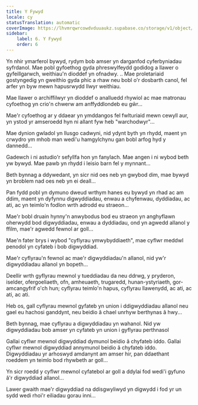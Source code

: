 ```yaml
---
title: Y Fywyd
locale: cy
statusTranslation: automatic
coverImage: https://lhvmrqwrcowdvduuaukz.supabase.co/storage/v1/object/public/strapi-uploads/small_cover-tratado-de-psicologia-revolucionaria.webp-5e15e1cec4e0ebebcde5d7fc7565d8fd.webp
sidebar:
    label: 6. Y Fywyd
    order: 6
---
```

Yn nhir ymarferol bywyd, rydym bob amser yn darganfod cyferbyniadau syfrdanol. Mae pobl gyfoethog gyda phreswylfeydd godidog a llawer o gyfeillgarwch, weithiau'n dioddef yn ofnadwy. .. Mae proletariaid gostyngedig yn gweithio gyda phic a rhaw neu bobl o'r dosbarth canol, fel arfer yn byw mewn hapusrwydd llwyr weithiau.

Mae llawer o archiffilwyr yn dioddef o analluedd rhywiol ac mae matronau cyfoethog yn crio'n chwerw am anffyddlondeb eu gŵr...

Mae'r cyfoethog ar y ddaear yn ymddangos fel fwlturiaid mewn cewyll aur, yn ystod yr amseroedd hyn ni allant fyw heb "warchodwyr"...

Mae dynion gwladol yn llusgo cadwyni, nid ydynt byth yn rhydd, maent yn crwydro ym mhob man wedi'u hamgylchynu gan bobl arfog hyd y dannedd...

Gadewch i ni astudio'r sefyllfa hon yn fanylach. Mae angen i ni wybod beth yw bywyd. Mae pawb yn rhydd i leisio barn fel y mynnant...

Beth bynnag a ddywedant, yn sicr nid oes neb yn gwybod dim, mae bywyd yn broblem nad oes neb yn ei deall...

Pan fydd pobl yn dymuno dweud wrthym hanes eu bywyd yn rhad ac am ddim, maent yn dyfynnu digwyddiadau, enwau a chyfenwau, dyddiadau, ac ati, ac yn teimlo'n fodlon wrth adrodd eu straeon...

Mae'r bobl druain hynny'n anwybodus bod eu straeon yn anghyflawn oherwydd bod digwyddiadau, enwau a dyddiadau, ond yn agwedd allanol y ffilm, mae'r agwedd fewnol ar goll...

Mae'n fater brys i wybod "cyflyrau ymwybyddiaeth", mae cyflwr meddwl penodol yn cyfateb i bob digwyddiad.

Mae'r cyflyrau'n fewnol ac mae'r digwyddiadau'n allanol, nid yw'r digwyddiadau allanol yn bopeth...

Deellir wrth gyflyrau mewnol y tueddiadau da neu ddrwg, y pryderon, iselder, ofergoeliaeth, ofn, amheuaeth, trugaredd, hunan-ystyriaeth, gor-amcangyfrif o'ch hun; cyflyrau teimlo'n hapus, cyflyrau llawenydd, ac ati, ac ati, ac ati.

Heb os, gall cyflyrau mewnol gyfateb yn union i ddigwyddiadau allanol neu gael eu hachosi ganddynt, neu beidio â chael unrhyw berthynas â hwy...

Beth bynnag, mae cyflyrau a digwyddiadau yn wahanol. Nid yw digwyddiadau bob amser yn cyfateb yn union i gyflyrau perthnasol

Gallai cyflwr mewnol digwyddiad dymunol beidio â chyfateb iddo. Gallai cyflwr mewnol digwyddiad annymunol beidio â chyfateb iddo. Digwyddiadau yr arhoswyd amdanynt am amser hir, pan ddaethant roeddem yn teimlo bod rhywbeth ar goll...

Yn sicr roedd y cyflwr mewnol cyfatebol ar goll a ddylai fod wedi'i gyfuno â'r digwyddiad allanol...

Lawer gwaith mae'r digwyddiad na ddisgwyliwyd yn digwydd i fod yr un sydd wedi rhoi'r eiliadau gorau inni...

